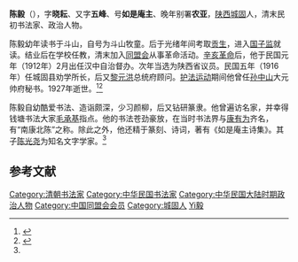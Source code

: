 {{Infobox Officeholder
|姓名=陳毅 (參議員)
|圖像=File:陳毅 (參議員).jpg
|圖像大小=200px
|圖像說明=  
| 字       = 
| 號       = 
| 別名     = 
| 出生名   = 
| 出生日期 = 
| 出生地點 = 
| 逝世日期 = 
| 逝世地點 = 
| 死因     = 
| 墓地     = 
| 墓地座標 = 
| 籍貫     = 
| 國籍     = 
| 公民權   = 
| 政黨     = 
| 其他政黨 = 
| 身高     = 
| 配偶     = 
| 伴侶     = 
| 兒女     = 
| 父母     = 
| 親屬     = 
| 居住地   = 
| 學歷     = 
| 母校     = 
| 職業     = 
| 專業     = 
| 知名原因 = 
| 著作     = 
| 宗教信仰 = 
| 獲獎     = 
| 簽名     = 
| 腳註     = 
}}
'''陈毅'''（{{bd|1859年||1927年|6月}}），字'''晓耘'''、又字'''五峰'''、号'''如是庵主'''、晚年别署'''农亚'''，[[陕西|陕西]][[城固|城固]]人，清末民初书法家、政治人物。

陈毅幼年读书于斗山，自号为斗山牧童。后于光绪年间考取[[贡生|贡生]]，进入[[国子监|国子监]]就读。结业后在学校任教，清末加入[[同盟会|同盟会]]从事革命活动。[[辛亥革命|辛亥革命]]后，他于民国元年（1912年）2月出任汉中自治督办。次年当选为陕西省议员。民国五年（1916年）任城固县劝学所长，后又[[黎元洪|黎元洪]]总统府顾问。[[护法运动|护法运动]]期间他曾任[[孙中山|孙中山]]大元帅府秘书。1927年逝世。<ref name=cgxz>{{cite book|title=《城固县志》|editor=穆育人|publisher=中国大百科全书出版社|year=1994}}</ref><ref name=cgy>{{cite journal|title=陈光尧与简化汉字|author=陈靖|journal=《纵横》|year=2006|volume=12}}</ref>

陈毅自幼酷爱书法、造诣颇深，少习颜柳，后又钻研篆隶。他曾遍访名家，并幸得钱塘书法大家[[毛承基|毛承基]]指点。他的书法苍劲豪放，在当时书法界与[[康有为|康有为]]齐名，有“南康北陈”之称。除此之外，他还精于篆刻、诗词，著有《如是庵主诗集》。其子[[陈光尧|陈光尧]]为知名文字学家。<ref name=cgy />

== 参考文献 ==
{{reflist}}

{{DEFAULTSORT:Chen陈}}
[[Category:清朝书法家|Category:清朝书法家]]
[[Category:中华民国书法家|Category:中华民国书法家]]
[[Category:中华民国大陆时期政治人物|Category:中华民国大陆时期政治人物]]
[[Category:中国同盟会会员|Category:中国同盟会会员]]
[[Category:城固人|Category:城固人]]
[[Category:陈姓|Yi毅]]